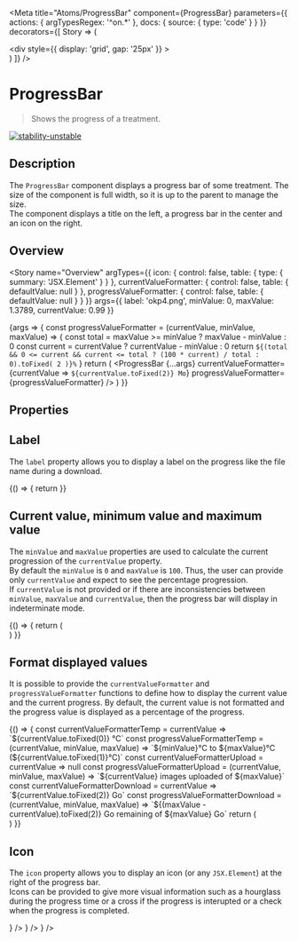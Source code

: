 
<Meta
  title="Atoms/ProgressBar"
  component={ProgressBar}
  parameters={{
    actions: { argTypesRegex: '^on.*' },
    docs: {
      source: {
        type: 'code'
      }
    }
  }}
  decorators={[
    Story => (
      <ThemeProvider>
        <div className="component-story-main">
          <ThemeSwitcher />
          <div
            style={{
              display: 'grid',
              gap: '25px'
            }}
          >
            <Story />
          </div>
        </div>
      </ThemeProvider>
    )
  ]}
/>

# ProgressBar

> Shows the progress of a treatment.

[![stability-unstable](https://img.shields.io/badge/stability-unstable-yellow.svg)](https://github.com/emersion/stability-badges#unstable)

## Description

The `ProgressBar` component displays a progress bar of some treatment. The size of the component is full width, so it is up to the parent to manage the size.<br />
The component displays a title on the left, a progress bar in the center and an icon on the right.

## Overview

<Story
  name="Overview"
  argTypes={{
    icon: {
      control: false,
      table: {
        type: { summary: 'JSX.Element' }
      }
    },
    currentValueFormatter: {
      control: false,
      table: {
        defaultValue: null
      }
    },
    progressValueFormatter: {
      control: false,
      table: {
        defaultValue: null
      }
    }
  }}
  args={{
    label: 'okp4.png',
    minValue: 0,
    maxValue: 1.3789,
    currentValue: 0.99
  }}
>
  {args => {
    const progressValueFormatter = (currentValue, minValue, maxValue) => {
      const total = maxValue >= minValue ? maxValue - minValue : 0
      const current = currentValue ? currentValue - minValue : 0
      return `${(total && 0 <= current && current <= total ? (100 * current) / total : 0).toFixed(
        2
      )}%`
    }
    return (
      <ProgressBar
        {...args}
        currentValueFormatter={currentValue => `${currentValue.toFixed(2)} Mo`}
        progressValueFormatter={progressValueFormatter}
      />
    )
  }}
</Story>

## Properties

<ArgsTable story="Overview" />

## Label

The `label` property allows you to display a label on the progress like the file name during a download.

<Canvas>
  <Story name="Label">
    {() => {
      return <ProgressBar label="Image1.png" />
    }}
  </Story>
</Canvas>

## Current value, minimum value and maximum value

The `minValue` and `maxValue` properties are used to calculate the current progression of the `currentValue` property.<br />
By default the `minValue` is `0` and `maxValue` is `100`. Thus, the user can provide only `currentValue` and expect to see the percentage progression.<br />
If `currentValue` is not provided or if there are inconsistencies between `minValue`, `maxValue` and `currentValue`, then the progress bar will display in indeterminate mode.

<Canvas>
  <Story name="Values">
    {() => {
      return (
        <div
          style={{
            display: 'grid',
            width: '95%',
            gap: '25px'
          }}
        >
          <ProgressBar label="okp4.pdf" minValue={0} maxValue={195} currentValue={23} />
          <ProgressBar label="Negative values" minValue={-235} maxValue={100} currentValue={-10} />
          <ProgressBar label="Image2.png" minValue={0} maxValue={20} currentValue={12.48795} />
          <ProgressBar label="Min greater than Max" minValue={10} maxValue={0} currentValue={7} />
          <ProgressBar
            label="Value greater than max bound"
            minValue={0}
            maxValue={50}
            currentValue={75}
          />
          <ProgressBar
            label="Value less than min bound"
            minValue={10}
            maxValue={50}
            currentValue={5}
          />
          <ProgressBar label="Value not provided" minValue={0} maxValue={100} />
        </div>
      )
    }}
  </Story>
</Canvas>

## Format displayed values

It is possible to provide the `currentValueFormatter` and `progressValueFormatter` functions to define how to display the current value and the current progress.
By default, the current value is not formatted and the progress value is displayed as a percentage of the progress.

<Canvas>
  <Story name="Format values">
    {() => {
      const currentValueFormatterTemp = currentValue => `${currentValue.toFixed(0)} °C`
      const progressValueFormatterTemp = (currentValue, minValue, maxValue) =>
        `${minValue}°C  to ${maxValue}°C (${currentValue.toFixed(1)}°C)`
      const currentValueFormatterUpload = currentValue => null
      const progressValueFormatterUpload = (currentValue, minValue, maxValue) =>
        `${currentValue} images uploaded of ${maxValue}`
      const currentValueFormatterDownload = currentValue => `${currentValue.toFixed(2)} Go`
      const progressValueFormatterDownload = (currentValue, minValue, maxValue) =>
        `${(maxValue - currentValue).toFixed(2)} Go remaining of ${maxValue} Go`
      return (
        <div
          style={{
            display: 'grid',
            width: '95%',
            gap: '25px'
          }}
        >
          <ProgressBar
            label="Temperature"
            minValue={-10}
            maxValue={50}
            currentValue={25}
            currentValueFormatter={currentValueFormatterTemp}
            progressValueFormatter={progressValueFormatterTemp}
          />
          <ProgressBar
            label="Upload images"
            minValue={0}
            maxValue={125}
            currentValue={44}
            currentValueFormatter={currentValueFormatterUpload}
            progressValueFormatter={progressValueFormatterUpload}
          />
          <ProgressBar
            label="Downloaded files"
            minValue={0}
            maxValue={3.5}
            currentValue={0.9785}
            currentValueFormatter={currentValueFormatterDownload}
            progressValueFormatter={progressValueFormatterDownload}
          />
        </div>
      )
    }}
  </Story>
</Canvas>

## Icon

The `icon` property allows you to display an icon (or any `JSX.Element`) at the right of the progress bar.  
Icons can be provided to give more visual information such as a hourglass during the progress time or a cross if the progress is interupted or a check when the progress is completed.

<Canvas>
  <Story name="Icon">
    <div
      style={{
        display: 'grid',
        width: '95%',
        gap: '25px'
      }}
    >
      <ProgressBar
        label="Read pages"
        minValue={0}
        maxValue={20}
        currentValue={12}
        icon={<Icon name="clock" />}
      />
      <ProgressBar
        label="An error occured"
        minValue={0}
        maxValue={15}
        icon={<Icon name="cross" />}
      />
      <ProgressBar
        label="Lesson completed!"
        minValue={0}
        maxValue={20}
        currentValue={20}
        icon={<Icon name="check" />}
      />
    </div>
  </Story>
</Canvas>
